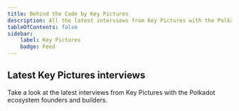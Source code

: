 ```yaml
---
title: Behind the Code by Key Pictures
description: All the latest interviews from Key Pictures with the Polkadot ecosystem founders and builders.
tableOfContents: false
sidebar:
    label: Key Pictures
    badge: Feed
---
```




## Latest Key Pictures interviews
Take a look at the latest interviews from Key Pictures with the Polkadot ecosystem founders and builders.
 <DirectoryLinks directory="interviews/behind-the-code" />
